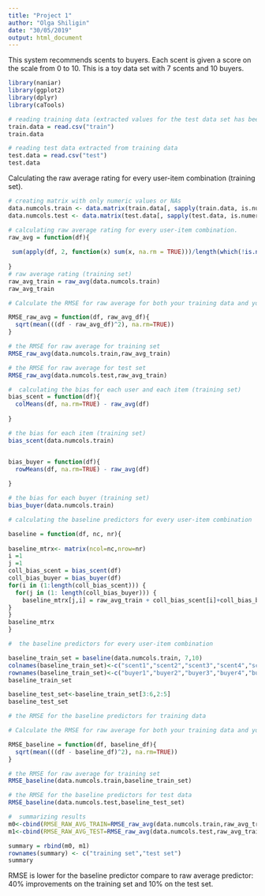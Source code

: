 ```yaml
---
title: "Project 1"
author: "Olga Shiligin"
date: "30/05/2019"
output: html_document
---
```


This system recommends scents to buyers. Each scent is given a score on the scale from 0 to 10. This is a toy data set with 7 scents and 10 buyers.

```r
library(naniar)
library(ggplot2)
library(dplyr)
library(caTools)
```

```r
# reading training data (extracted values for the test data set has been replaced with NAs)
train.data = read.csv("train")
train.data

# reading test data extracted from training data
test.data = read.csv("test")
test.data
```

Calculating the raw average rating for every user-item combination (training set).

```r
# creating matrix with only numeric values or NAs
data.numcols.train <- data.matrix(train.data[, sapply(train.data, is.numeric)])
data.numcols.test <- data.matrix(test.data[, sapply(test.data, is.numeric)])

# calculating raw average rating for every user-item combination.
raw_avg = function(df){
  
 sum(apply(df, 2, function(x) sum(x, na.rm = TRUE)))/length(which(!is.na(df)))
  
}
# raw average rating (training set)
raw_avg_train = raw_avg(data.numcols.train)
raw_avg_train
```

```r
# Calculate the RMSE for raw average for both your training data and your test data.

RMSE_raw_avg = function(df, raw_avg_df){
  sqrt(mean(((df - raw_avg_df)^2), na.rm=TRUE))
}

# the RMSE for raw average for training set
RMSE_raw_avg(data.numcols.train,raw_avg_train)

# the RMSE for raw average for test set
RMSE_raw_avg(data.numcols.test,raw_avg_train)
```


```r
#  calculating the bias for each user and each item (training set)
bias_scent = function(df){
  colMeans(df, na.rm=TRUE) - raw_avg(df)
  
}

# the bias for each item (training set)
bias_scent(data.numcols.train)


bias_buyer = function(df){
  rowMeans(df, na.rm=TRUE) - raw_avg(df)
  
}

# the bias for each buyer (training set)
bias_buyer(data.numcols.train)


```

```r
# calculating the baseline predictors for every user-item combination

baseline = function(df, nc, nr){
  
baseline_mtrx<- matrix(ncol=nc,nrow=nr) 
i =1
j =1
coll_bias_scent = bias_scent(df)
coll_bias_buyer = bias_buyer(df)
for(i in (1:length(coll_bias_scent))) {
  for(j in (1: length(coll_bias_buyer))) {
    baseline_mtrx[j,i] = raw_avg_train + coll_bias_scent[i]+coll_bias_buyer[j]
}
}
baseline_mtrx
}

#  the baseline predictors for every user-item combination

baseline_train_set = baseline(data.numcols.train, 7,10)
colnames(baseline_train_set)<-c("scent1","scent2","scent3","scent4","scent5","scent6","scent7")
rownames(baseline_train_set)<-c("buyer1","buyer2","buyer3","buyer4","buyer5","buyer6","buyer7","buyer8","buyer9","buyer10")
baseline_train_set

baseline_test_set<-baseline_train_set[3:6,2:5]
baseline_test_set

```

```r
# the RMSE for the baseline predictors for training data

# Calculate the RMSE for raw average for both your training data and your test data.

RMSE_baseline = function(df, baseline_df){
  sqrt(mean(((df - baseline_df)^2), na.rm=TRUE))
}

# the RMSE for raw average for training set
RMSE_baseline(data.numcols.train,baseline_train_set)

# the RMSE for the baseline predictors for test data 
RMSE_baseline(data.numcols.test,baseline_test_set)
```

```r
#  summarizing results
m0<-cbind(RMSE_RAW_AVG_TRAIN=RMSE_raw_avg(data.numcols.train,raw_avg_train),RMSE_BASELINE_TRAIN=RMSE_baseline(data.numcols.train,baseline_train_set), improvemets_pct = round((1-(RMSE_baseline(data.numcols.train,baseline_train_set)/RMSE_raw_avg(data.numcols.train,raw_avg_train))),3)*100)
m1<-cbind(RMSE_RAW_AVG_TEST=RMSE_raw_avg(data.numcols.test,raw_avg_train),RMSE_BASELINE_TEST=RMSE_baseline(data.numcols.test,baseline_test_set), improvemets_pct = round((1-(RMSE_baseline(data.numcols.test,baseline_test_set)/RMSE_raw_avg(data.numcols.test,raw_avg_train))),3)*100)

summary = rbind(m0, m1)
rownames(summary) <- c("training set","test set")
summary
```

RMSE is lower for the baseline predictor compare to raw average predictor: 40% improvements on the training set and 10% on the test set.